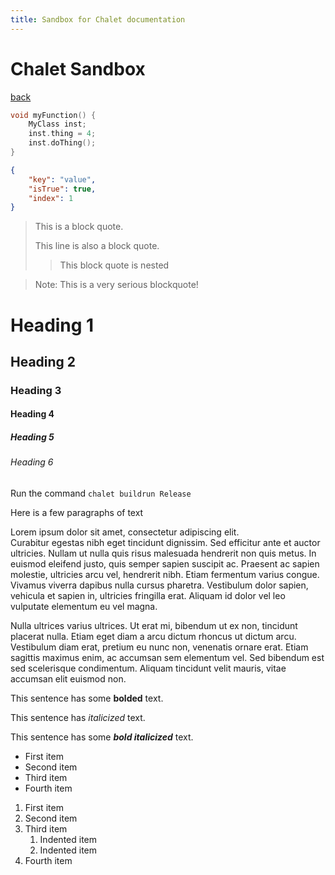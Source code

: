 ```yaml
---
title: Sandbox for Chalet documentation
---
```


# Chalet Sandbox

[back](/docs)

<ThemeToggle />

```cpp
void myFunction() {
    MyClass inst;
    inst.thing = 4;
    inst.doThing();
}
```

```json
{
	"key": "value",
	"isTrue": true,
	"index": 1
}
```

> This is a block quote.
> 
> This line is also a block quote.
>
>> This block quote is nested

> Note: This is a very serious blockquote!



# Heading 1

## Heading 2

### Heading 3

#### Heading 4

##### Heading 5

###### Heading 6

Run the command `chalet buildrun Release`

Here is a few paragraphs of text

Lorem ipsum dolor sit amet, consectetur adipiscing elit.  
Curabitur egestas nibh eget tincidunt dignissim. Sed efficitur ante et auctor ultricies. Nullam ut nulla quis risus malesuada hendrerit non quis metus. In euismod eleifend justo, quis semper sapien suscipit ac. Praesent ac sapien molestie, ultricies arcu vel, hendrerit nibh. Etiam fermentum varius congue. Vivamus viverra dapibus nulla cursus pharetra. Vestibulum dolor sapien, vehicula et sapien in, ultricies fringilla erat. Aliquam id dolor vel leo vulputate elementum eu vel magna.

Nulla ultrices varius ultrices. Ut erat mi, bibendum ut ex non, tincidunt placerat nulla. Etiam eget diam a arcu dictum rhoncus ut dictum arcu. Vestibulum diam erat, pretium eu nunc non, venenatis ornare erat. Etiam sagittis maximus enim, ac accumsan sem elementum vel. Sed bibendum est sed scelerisque condimentum. Aliquam tincidunt velit mauris, vitae accumsan elit euismod non.


This sentence has some **bolded** text.

This sentence has *italicized* text.

This sentence has some ***bold italicized*** text.

- First item
- Second item
- Third item
- Fourth item

1. First item
2. Second item
3. Third item
    1. Indented item
    2. Indented item
4. Fourth item 
